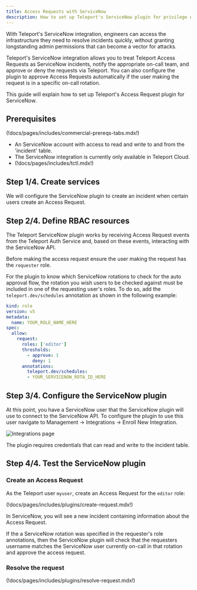 ```yaml
---
title: Access Requests with ServiceNow
description: How to set up Teleport's ServiceNow plugin for privilege elevation approvals.
---
```


With Teleport's ServiceNow integration, engineers can access the infrastructure
they need to resolve incidents quickly, without granting longstanding admin permissions
that can become a vector for attacks.

Teleport's ServiceNow integration allows you to treat Teleport Access
Requests as ServiceNow incidents, notify the appropriate on-call team, and
approve or deny the requests via Teleport. You can also configure the plugin to
approve Access Requests automatically if the user making the request is in
a specific on-call rotation.

This guide will explain how to set up Teleport's Access Request plugin for
ServiceNow.

## Prerequisites

(!docs/pages/includes/commercial-prereqs-tabs.mdx!)

- An ServiceNow account with access to read and write to and from the 'incident' table.
- The ServiceNow integration is currently only available in Teleport Cloud.
- (!docs/pages/includes/tctl.mdx!)

## Step 1/4. Create services

We will configure the ServiceNow plugin to create an incident when
certain users create an Access Request.

## Step 2/4. Define RBAC resources

The Teleport ServiceNow plugin works by receiving Access Request events from the
Teleport Auth Service and, based on these events, interacting with the ServiceNow
API.

Before making the access request ensure the user making the request has
the `requester` role.

For the plugin to know which ServiceNow rotations to check for the
auto approval flow, the rotation you wish users to be checked against
must be included in one of the requesting user's roles. To do so, add the `teleport.dev/schedules` annotation as shown in the following example: 

```yaml
kind: role
version: v5
metadata:
  name: YOUR_ROLE_NAME_HERE
spec:
  allow:
    request:
      roles: ['editor']
      thresholds:
        - approve: 1
          deny: 1
      annotations:
        teleport.dev/schedules:
        - YOUR_SERVICENOW_ROTA_ID_HERE
```

## Step 3/4. Configure the ServiceNow plugin

At this point, you have a ServiceNow user that the ServiceNow plugin will use
to connect to the ServiceNow API. To configure the plugin to use this user navigate
to Management -> Integrations -> Enroll New Integration.

![Integrations page](../../../img/enterprise/plugins/servicenow/servicenow-integration-page.png)

The plugin requires credentials that can read and write to the incident table.

## Step 4/4. Test the ServiceNow plugin

### Create an Access Request

As the Teleport user `myuser`, create an Access Request for the `editor` role:

(!docs/pages/includes/plugins/create-request.mdx!)

In ServiceNow, you will see a new incident containing information about the
Access Request.

If the a ServiceNow rotation was specified in the requester's role annotations,
then the ServiceNow plugin will check that the requesters username matches the
ServiceNow user currently on-call in that rotation and approve the access request.

### Resolve the request

(!docs/pages/includes/plugins/resolve-request.mdx!)
